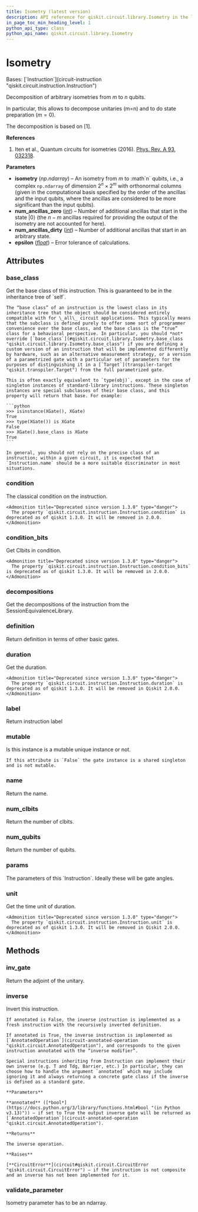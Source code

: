 ```yaml
---
title: Isometry (latest version)
description: API reference for qiskit.circuit.library.Isometry in the latest version of qiskit
in_page_toc_min_heading_level: 1
python_api_type: class
python_api_name: qiskit.circuit.library.Isometry
---
```


# Isometry

<Class id="qiskit.circuit.library.Isometry" isDedicatedPage={true} github="https://github.com/Qiskit/qiskit/tree/stable/1.3/qiskit/circuit/library/generalized_gates/isometry.py#L41-L343" signature="qiskit.circuit.library.Isometry(isometry, num_ancillas_zero, num_ancillas_dirty, epsilon=1e-10)" modifiers="class">
  Bases: [`Instruction`](circuit-instruction "qiskit.circuit.instruction.Instruction")

  Decomposition of arbitrary isometries from $m$ to $n$ qubits.

  In particular, this allows to decompose unitaries (m=n) and to do state preparation ($m=0$).

  The decomposition is based on \[1].

  **References**

  1.  Iten et al., Quantum circuits for isometries (2016). [Phys. Rev. A 93, 032318](https://journals.aps.org/pra/abstract/10.1103/PhysRevA.93.032318).

  **Parameters**

  *   **isometry** (*np.ndarray*) – An isometry from $m$ to :math\`n\` qubits, i.e., a complex `np.ndarray` of dimension $2^n \times 2^m$ with orthonormal columns (given in the computational basis specified by the order of the ancillas and the input qubits, where the ancillas are considered to be more significant than the input qubits).
  *   **num\_ancillas\_zero** ([*int*](https://docs.python.org/3/library/functions.html#int "(in Python v3.13)")) – Number of additional ancillas that start in the state $|0\rangle$ (the $n-m$ ancillas required for providing the output of the isometry are not accounted for here).
  *   **num\_ancillas\_dirty** ([*int*](https://docs.python.org/3/library/functions.html#int "(in Python v3.13)")) – Number of additional ancillas that start in an arbitrary state.
  *   **epsilon** ([*float*](https://docs.python.org/3/library/functions.html#float "(in Python v3.13)")) – Error tolerance of calculations.

  ## Attributes

  ### base\_class

  <Attribute id="qiskit.circuit.library.Isometry.base_class">
    Get the base class of this instruction. This is guaranteed to be in the inheritance tree of `self`.

    The “base class” of an instruction is the lowest class in its inheritance tree that the object should be considered entirely compatible with for \_all\_ circuit applications. This typically means that the subclass is defined purely to offer some sort of programmer convenience over the base class, and the base class is the “true” class for a behavioral perspective. In particular, you should *not* override [`base_class`](#qiskit.circuit.library.Isometry.base_class "qiskit.circuit.library.Isometry.base_class") if you are defining a custom version of an instruction that will be implemented differently by hardware, such as an alternative measurement strategy, or a version of a parametrized gate with a particular set of parameters for the purposes of distinguishing it in a [`Target`](transpiler-target "qiskit.transpiler.Target") from the full parametrized gate.

    This is often exactly equivalent to `type(obj)`, except in the case of singleton instances of standard-library instructions. These singleton instances are special subclasses of their base class, and this property will return that base. For example:

    ```python
    >>> isinstance(XGate(), XGate)
    True
    >>> type(XGate()) is XGate
    False
    >>> XGate().base_class is XGate
    True
    ```

    In general, you should not rely on the precise class of an instruction; within a given circuit, it is expected that `Instruction.name` should be a more suitable discriminator in most situations.
  </Attribute>

  ### condition

  <Attribute id="qiskit.circuit.library.Isometry.condition">
    The classical condition on the instruction.

    <Admonition title="Deprecated since version 1.3.0" type="danger">
      The property `qiskit.circuit.instruction.Instruction.condition` is deprecated as of qiskit 1.3.0. It will be removed in 2.0.0.
    </Admonition>
  </Attribute>

  ### condition\_bits

  <Attribute id="qiskit.circuit.library.Isometry.condition_bits">
    Get Clbits in condition.

    <Admonition title="Deprecated since version 1.3.0" type="danger">
      The property `qiskit.circuit.instruction.Instruction.condition_bits` is deprecated as of qiskit 1.3.0. It will be removed in 2.0.0.
    </Admonition>
  </Attribute>

  ### decompositions

  <Attribute id="qiskit.circuit.library.Isometry.decompositions">
    Get the decompositions of the instruction from the SessionEquivalenceLibrary.
  </Attribute>

  ### definition

  <Attribute id="qiskit.circuit.library.Isometry.definition">
    Return definition in terms of other basic gates.
  </Attribute>

  ### duration

  <Attribute id="qiskit.circuit.library.Isometry.duration">
    Get the duration.

    <Admonition title="Deprecated since version 1.3.0" type="danger">
      The property `qiskit.circuit.instruction.Instruction.duration` is deprecated as of qiskit 1.3.0. It will be removed in Qiskit 2.0.0.
    </Admonition>
  </Attribute>

  ### label

  <Attribute id="qiskit.circuit.library.Isometry.label">
    Return instruction label
  </Attribute>

  ### mutable

  <Attribute id="qiskit.circuit.library.Isometry.mutable">
    Is this instance is a mutable unique instance or not.

    If this attribute is `False` the gate instance is a shared singleton and is not mutable.
  </Attribute>

  ### name

  <Attribute id="qiskit.circuit.library.Isometry.name">
    Return the name.
  </Attribute>

  ### num\_clbits

  <Attribute id="qiskit.circuit.library.Isometry.num_clbits">
    Return the number of clbits.
  </Attribute>

  ### num\_qubits

  <Attribute id="qiskit.circuit.library.Isometry.num_qubits">
    Return the number of qubits.
  </Attribute>

  ### params

  <Attribute id="qiskit.circuit.library.Isometry.params">
    The parameters of this `Instruction`. Ideally these will be gate angles.
  </Attribute>

  ### unit

  <Attribute id="qiskit.circuit.library.Isometry.unit">
    Get the time unit of duration.

    <Admonition title="Deprecated since version 1.3.0" type="danger">
      The property `qiskit.circuit.instruction.Instruction.unit` is deprecated as of qiskit 1.3.0. It will be removed in Qiskit 2.0.0.
    </Admonition>
  </Attribute>

  ## Methods

  ### inv\_gate

  <Function id="qiskit.circuit.library.Isometry.inv_gate" github="https://github.com/Qiskit/qiskit/tree/stable/1.3/qiskit/circuit/library/generalized_gates/isometry.py#L335-L343" signature="inv_gate()">
    Return the adjoint of the unitary.
  </Function>

  ### inverse

  <Function id="qiskit.circuit.library.Isometry.inverse" github="https://github.com/Qiskit/qiskit/tree/stable/1.3/qiskit/circuit/library/generalized_gates/isometry.py#L131-L135" signature="inverse(annotated=False)">
    Invert this instruction.

    If annotated is False, the inverse instruction is implemented as a fresh instruction with the recursively inverted definition.

    If annotated is True, the inverse instruction is implemented as [`AnnotatedOperation`](circuit-annotated-operation "qiskit.circuit.AnnotatedOperation"), and corresponds to the given instruction annotated with the “inverse modifier”.

    Special instructions inheriting from Instruction can implement their own inverse (e.g. T and Tdg, Barrier, etc.) In particular, they can choose how to handle the argument `annotated` which may include ignoring it and always returning a concrete gate class if the inverse is defined as a standard gate.

    **Parameters**

    **annotated** ([*bool*](https://docs.python.org/3/library/functions.html#bool "(in Python v3.13)")) – if set to True the output inverse gate will be returned as [`AnnotatedOperation`](circuit-annotated-operation "qiskit.circuit.AnnotatedOperation").

    **Returns**

    The inverse operation.

    **Raises**

    [**CircuitError**](circuit#qiskit.circuit.CircuitError "qiskit.circuit.CircuitError") – if the instruction is not composite and an inverse has not been implemented for it.
  </Function>

  ### validate\_parameter

  <Function id="qiskit.circuit.library.Isometry.validate_parameter" github="https://github.com/Qiskit/qiskit/tree/stable/1.3/qiskit/circuit/library/generalized_gates/isometry.py#L326-L333" signature="validate_parameter(parameter)">
    Isometry parameter has to be an ndarray.
  </Function>
</Class>

